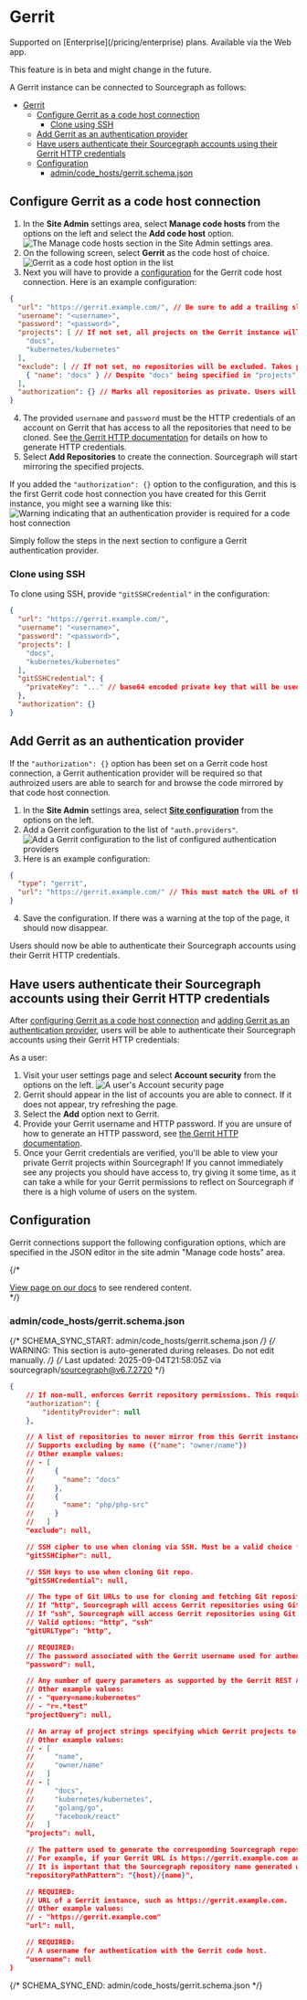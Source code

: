 # Gerrit

<TierCallout>
  Supported on [Enterprise](/pricing/enterprise) plans.
  <user>
    Available via the Web app.
  </user>
</TierCallout>

<Callout type="note">This feature is in beta and might change in the future.</Callout>

A Gerrit instance can be connected to Sourcegraph as follows:

- [Gerrit](#gerrit)
	- [Configure Gerrit as a code host connection](#configure-gerrit-as-a-code-host-connection)
		- [Clone using SSH](#clone-using-ssh)
	- [Add Gerrit as an authentication provider](#add-gerrit-as-an-authentication-provider)
	- [Have users authenticate their Sourcegraph accounts using their Gerrit HTTP credentials](#have-users-authenticate-their-sourcegraph-accounts-using-their-gerrit-http-credentials)
	- [Configuration](#configuration)
		- [admin/code\_hosts/gerrit.schema.json](#admincode_hostsgerritschemajson)

## Configure Gerrit as a code host connection

1. In the **Site Admin** settings area, select **Manage code hosts** from the options on the left and select the **Add code host** option.
![The Manage code hosts section in the Site Admin settings area.](https://storage.googleapis.com/sourcegraph-assets/docs/images/administration/config/external-services/gerrit/gerrit-manage-code-hosts.png)
2. On the following screen, select **Gerrit** as the code host of choice.
![Gerrit as a code host option in the list](https://storage.googleapis.com/sourcegraph-assets/docs/images/administration/config/external-services/gerrit/gerrit-select.png)
3. Next you will have to provide a [configuration](#configuration) for the Gerrit code host connection. Here is an example configuration:
```json
{
  "url": "https://gerrit.example.com/", // Be sure to add a trailing slash
  "username": "<username>",
  "password": "<password>",
  "projects": [ // If not set, all projects on the Gerrit instance will be mirrored
    "docs",
    "kubernetes/kubernetes"
  ],
  "exclude": [ // If not set, no repositories will be excluded. Takes precedence over the `projects` option
    { "name": "docs" } // Despite "docs" being specified in "projects", this setting will override it and exclude the "docs" project
  ],
  "authorization": {} // Marks all repositories as private. Users will be required to present valid Gerrit HTTP credentials in order to view repositories
}
```
4. The provided `username` and `password` must be the HTTP credentials of an account on Gerrit that has access to all the repositories that need to be cloned. See [the Gerrit HTTP documentation](https://gerrit-documentation.storage.googleapis.com/Documentation/2.14.2/user-upload.html#http) for details on how to generate HTTP credentials.
5. Select **Add Repositories** to create the connection. Sourcegraph will start mirroring the specified projects.

If you added the `"authorization": {}` option to the configuration, and this is the first Gerrit code host connection you have created for this Gerrit instance, you might see a warning like this:
![Warning indicating that an authentication provider is required for a code host connection](https://storage.googleapis.com/sourcegraph-assets/docs/images/administration/config/external-services/gerrit/gerrit-auth-warning.png)

Simply follow the steps in the next section to configure a Gerrit authentication provider.

### Clone using SSH

To clone using SSH, provide `"gitSSHCredential"` in the configuration:

```json
{
  "url": "https://gerrit.example.com/",
  "username": "<username>",
  "password": "<password>",
  "projects": [
    "docs",
    "kubernetes/kubernetes"
  ],
  "gitSSHCredential": {
    "privateKey": "..." // base64 encoded private key that will be used for cloning
  },
  "authorization": {}
}
```

## Add Gerrit as an authentication provider

If the `"authorization": {}` option has been set on a Gerrit code host connection, a Gerrit authentication provider will be required so that authroized users are able to search for and browse the code mirrored by that code host connection.

1. In the **Site Admin** settings area, select [**Site configuration**](/admin/config/site_config) from the options on the left.
2. Add a Gerrit configuration to the list of `"auth.providers"`.
![Add a Gerrit configuration to the list of configured authentication providers](https://storage.googleapis.com/sourcegraph-assets/docs/images/administration/config/external-services/gerrit/gerrit-auth.png)
3. Here is an example configuration:
```json
{
  "type": "gerrit",
  "url": "https://gerrit.example.com/" // This must match the URL of the code host connection. Be sure to add a trailing slash
}
```
4. Save the configuration. If there was a warning at the top of the page, it should now disappear.

Users should now be able to authenticate their Sourcegraph accounts using their Gerrit HTTP credentials.

## Have users authenticate their Sourcegraph accounts using their Gerrit HTTP credentials

After [configuring Gerrit as a code host connection](#configure-gerrit-as-code-host-connection) and [adding Gerrit as an authentication provider](#add-gerrit-as-an-authnetication-provider), users will be able to authenticate their Sourcegraph accounts using their Gerrit HTTP credentials:

As a user:

1. Visit your user settings page and select **Account security** from the options on the left.
![A user's Account security page](https://storage.googleapis.com/sourcegraph-assets/docs/images/administration/config/external-services/gerrit/gerrit-account-security.png)
1. Gerrit should appear in the list of accounts you are able to connect. If it does not appear, try refreshing the page.
1. Select the **Add** option next to Gerrit.
1. Provide your Gerrit username and HTTP password. If you are unsure of how to generate an HTTP password, see [the Gerrit HTTP documentation](https://gerrit-documentation.storage.googleapis.com/Documentation/2.14.2/user-upload.html#http).
1. Once your Gerrit credentials are verified, you'll be able to view your private Gerrit projects within Sourcegraph! If you cannot immediately see any projects you should have access to, try giving it some time, as it can take a while for your Gerrit permissions to reflect on Sourcegraph if there is a high volume of users on the system.

## Configuration

Gerrit connections support the following configuration options, which are specified in the JSON editor in the site admin "Manage code hosts" area.

{/* <div markdown-func=jsonschemadoc jsonschemadoc:path="admin/code_hosts/gerrit.schema.json">[View page on our docs](/admin/code_hosts/gerrit) to see rendered content.</div> */}

### admin/code_hosts/gerrit.schema.json

{/* SCHEMA_SYNC_START: admin/code_hosts/gerrit.schema.json */}
{/* WARNING: This section is auto-generated during releases. Do not edit manually. */}
{/* Last updated: 2025-09-04T21:58:05Z via sourcegraph/sourcegraph@v6.7.2720 */}
```json
{
	// If non-null, enforces Gerrit repository permissions. This requires that there is an item in the [site configuration json](https://sourcegraph.com/docs/admin/config/site_config#auth-providers) `auth.providers` field, of type "gerrit" with the same `url` field as specified in this `GerritConnection`.
	"authorization": {
		"identityProvider": null
	},

	// A list of repositories to never mirror from this Gerrit instance. Takes precedence over "projects" configuration.
	// Supports excluding by name ({"name": "owner/name"})
	// Other example values:
	// - [
	//     {
	//       "name": "docs"
	//     },
	//     {
	//       "name": "php/php-src"
	//     }
	//   ]
	"exclude": null,

	// SSH cipher to use when cloning via SSH. Must be a valid choice from `ssh -Q cipher`.
	"gitSSHCipher": null,

	// SSH keys to use when cloning Git repo.
	"gitSSHCredential": null,

	// The type of Git URLs to use for cloning and fetching Git repositories on this Gerrit instance.
	// If "http", Sourcegraph will access Gerrit repositories using Git URLs of the form http(s)://gerrit.example.com/a/myteam/myproject.git (using https: if the Gerrit instance uses HTTPS).
	// If "ssh", Sourcegraph will access Gerrit repositories using Git URLs of the form git@gerrit.example.com:myteam/myproject.git. The exact hostname and port will be fetched from /ssh_info. See the documentation for how to provide SSH private keys and known_hosts: https://sourcegraph.com/docs/admin/repo/auth.
	// Valid options: "http", "ssh"
	"gitURLType": "http",

	// REQUIRED:
	// The password associated with the Gerrit username used for authentication.
	"password": null,

	// Any number of query parameters as supported by the Gerrit REST API: https://gerrit-review.googlesource.com/Documentation/rest-api-projects.html
	// Other example values:
	// - "query=name:kubernetes"
	// - "r=.*test"
	"projectQuery": null,

	// An array of project strings specifying which Gerrit projects to mirror on Sourcegraph. If empty, all projects will be mirrored.
	// Other example values:
	// - [
	//     "name",
	//     "owner/name"
	//   ]
	// - [
	//     "docs",
	//     "kubernetes/kubernetes",
	//     "golang/go",
	//     "facebook/react"
	//   ]
	"projects": null,

	// The pattern used to generate the corresponding Sourcegraph repository name for a Gerrit repository. In the pattern, the variable "{host}" is replaced with the Gerrit host (such as gerrit.example.com), and "{name}" is replaced with the Gerrit repository's name (such as "myrepo").
	// For example, if your Gerrit URL is https://gerrit.example.com and your Sourcegraph URL is https://src.example.com, then a repositoryPathPattern of "{host}/{name}" would mean that a Gerrit repository at https://gerrit.example.com/myrepo is available on Sourcegraph at https://src.example.com/gerrit.example.com/myrepo.
	// It is important that the Sourcegraph repository name generated with this pattern be unique to this code host. If different code hosts generate repository names that collide, Sourcegraph's behavior is undefined.
	"repositoryPathPattern": "{host}/{name}",

	// REQUIRED:
	// URL of a Gerrit instance, such as https://gerrit.example.com.
	// Other example values:
	// - "https://gerrit.example.com"
	"url": null,

	// REQUIRED:
	// A username for authentication with the Gerrit code host.
	"username": null
}
```
{/* SCHEMA_SYNC_END: admin/code_hosts/gerrit.schema.json */}
